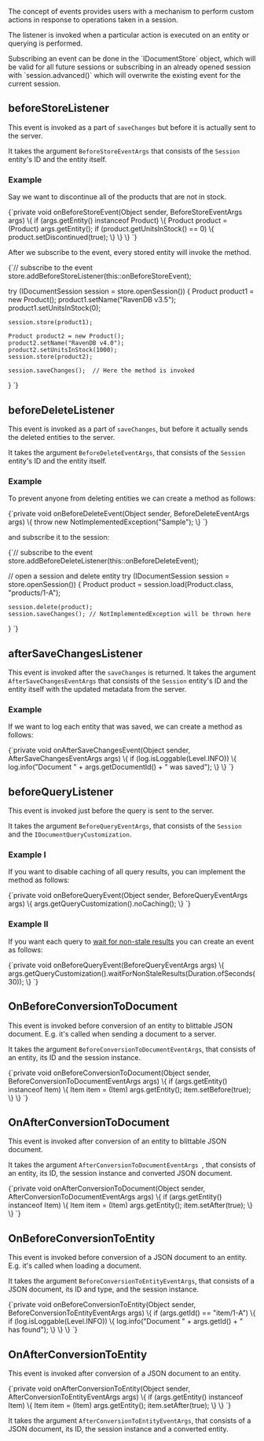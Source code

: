 
The concept of events provides users with a mechanism to perform custom actions in response to operations taken in a session. 

The listener is invoked when a particular action is executed on an entity or querying is performed.

<Admonition type="info" title="Subscribing to an event" id="subscribing-to-an-event" href="#subscribing-to-an-event">
Subscribing an event can be done in the `IDocumentStore` object, which will be valid for all future sessions or subscribing in an already opened session with `session.advanced()` which will overwrite the existing event for the current session. 
</Admonition>

## beforeStoreListener

This event is invoked as a part of `saveChanges` but before it is actually sent to the server.

It takes the argument `BeforeStoreEventArgs` that consists of the `Session` entity's ID and the entity itself.

### Example

Say we want to discontinue all of the products that are not in stock. 

<TabItem value="on_before_store_event" label="on_before_store_event">
<CodeBlock language="java">
{`private void onBeforeStoreEvent(Object sender, BeforeStoreEventArgs args) \{
    if (args.getEntity() instanceof Product) \{
        Product product = (Product) args.getEntity();
        if (product.getUnitsInStock() == 0) \{
            product.setDiscontinued(true);
        \}
    \}
\}
`}
</CodeBlock>
</TabItem>

After we subscribe to the event, every stored entity will invoke the method.

<TabItem value="store_session" label="store_session">
<CodeBlock language="java">
{`// subscribe to the event
store.addBeforeStoreListener(this::onBeforeStoreEvent);

try (IDocumentSession session = store.openSession()) \{
    Product product1 = new Product();
    product1.setName("RavenDB v3.5");
    product1.setUnitsInStock(0);

    session.store(product1);

    Product product2 = new Product();
    product2.setName("RavenDB v4.0");
    product2.setUnitsInStock(1000);
    session.store(product2);

    session.saveChanges();  // Here the method is invoked
\}
`}
</CodeBlock>
</TabItem>



## beforeDeleteListener

This event is invoked as a part of `saveChanges`, but before it actually sends the deleted entities to the server.

It takes the argument `BeforeDeleteEventArgs`, that consists of the `Session` entity's ID and the entity itself.

### Example

To prevent anyone from deleting entities we can create a method as follows:

<TabItem value="on_before_delete_event" label="on_before_delete_event">
<CodeBlock language="java">
{`private void onBeforeDeleteEvent(Object sender, BeforeDeleteEventArgs args) \{
    throw new NotImplementedException("Sample");
\}
`}
</CodeBlock>
</TabItem>

and subscribe it to the session:

<TabItem value="delete_session" label="delete_session">
<CodeBlock language="java">
{`// subscribe to the event
store.addBeforeDeleteListener(this::onBeforeDeleteEvent);

// open a session and delete entity
try (IDocumentSession session = store.openSession()) \{
    Product product = session.load(Product.class, "products/1-A");

    session.delete(product);
    session.saveChanges(); // NotImplementedException will be thrown here
\}
`}
</CodeBlock>
</TabItem>



## afterSaveChangesListener

This event is invoked after the `saveChanges` is returned. It takes the argument `AfterSaveChangesEventArgs` that consists of the `Session` entity's ID and the entity itself with the updated metadata from the server.

### Example

If we want to log each entity that was saved, we can create a method as follows:

<TabItem value="on_after_save_changes_event" label="on_after_save_changes_event">
<CodeBlock language="java">
{`private void onAfterSaveChangesEvent(Object sender, AfterSaveChangesEventArgs args) \{
    if (log.isLoggable(Level.INFO)) \{
        log.info("Document " + args.getDocumentId() + " was saved");
    \}
\}
`}
</CodeBlock>
</TabItem>



## beforeQueryListener

This event is invoked just before the query is sent to the server.

It takes the argument `BeforeQueryEventArgs`, that consists of the `Session` and the `IDocumentQueryCustomization`.

### Example I

If you want to disable caching of all query results, you can implement the method as follows:

<TabItem value="on_before_query_execute_event" label="on_before_query_execute_event">
<CodeBlock language="java">
{`private void onBeforeQueryEvent(Object sender, BeforeQueryEventArgs args) \{
    args.getQueryCustomization().noCaching();
\}
`}
</CodeBlock>
</TabItem>

### Example II

If you want each query to [wait for non-stale results](../../../indexes/stale-indexes.mdx) you can create an event as follows:

<TabItem value="on_before_query_execute_event_2" label="on_before_query_execute_event_2">
<CodeBlock language="java">
{`private void onBeforeQueryEvent(BeforeQueryEventArgs args) \{
    args.getQueryCustomization().waitForNonStaleResults(Duration.ofSeconds(30));
\}
`}
</CodeBlock>
</TabItem>



## OnBeforeConversionToDocument

This event is invoked before conversion of an entity to blittable JSON document. E.g. it's called when sending a document to a server.

It takes the argument `BeforeConversionToDocumentEventArgs`, that consists of an entity, its ID and the session instance.

<TabItem value="on_before_conversion_to_document" label="on_before_conversion_to_document">
<CodeBlock language="java">
{`private void onBeforeConversionToDocument(Object sender, BeforeConversionToDocumentEventArgs args) \{
    if (args.getEntity() instanceof Item) \{
        Item item = (Item) args.getEntity();
        item.setBefore(true);
    \}
\}
`}
</CodeBlock>
</TabItem>



## OnAfterConversionToDocument

This event is invoked after conversion of an entity to blittable JSON document.

It takes the argument `AfterConversionToDocumentEventArgs `, that consists of an entity, its ID, the session instance and converted JSON document.

<TabItem value="on_after_conversion_to_document" label="on_after_conversion_to_document">
<CodeBlock language="java">
{`private void onAfterConversionToDocument(Object sender, AfterConversionToDocumentEventArgs args) \{
    if (args.getEntity() instanceof Item)
    \{
        Item item = (Item) args.getEntity();
        item.setAfter(true);
    \}
\}
`}
</CodeBlock>
</TabItem>



## OnBeforeConversionToEntity

This event is invoked before conversion of a JSON document to an entity. E.g. it's called when loading a document.

It takes the argument `BeforeConversionToEntityEventArgs`, that consists of a JSON document, its ID and type, and the session instance.

<TabItem value="on_before_conversion_to_entity" label="on_before_conversion_to_entity">
<CodeBlock language="java">
{`private void onBeforeConversionToEntity(Object sender, BeforeConversionToEntityEventArgs args) \{
    if (args.getId() == "item/1-A")
    \{
        if (log.isLoggable(Level.INFO)) \{
            log.info("Document " + args.getId() + " has found");
        \}
    \}
\}
`}
</CodeBlock>
</TabItem>




## OnAfterConversionToEntity

This event is invoked after conversion of a JSON document to an entity.

<TabItem value="on_after_conversion_to_entity" label="on_after_conversion_to_entity">
<CodeBlock language="java">
{`private void onAfterConversionToEntity(Object sender, AfterConversionToEntityEventArgs args) \{
    if (args.getEntity() instanceof Item) \{
        Item item = (Item) args.getEntity();
        item.setAfter(true);
    \}
\}
`}
</CodeBlock>
</TabItem>

It takes the argument `AfterConversionToEntityEventArgs`, that consists of a JSON document, its ID, the session instance and a converted entity.





